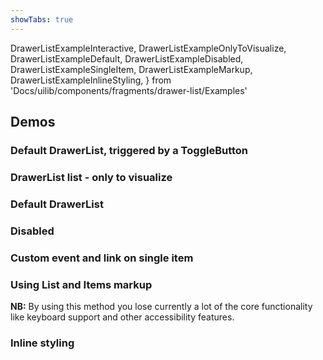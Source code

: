 ```yaml
---
showTabs: true
---
```


  DrawerListExampleInteractive,
  DrawerListExampleOnlyToVisualize,
  DrawerListExampleDefault,
  DrawerListExampleDisabled,
  DrawerListExampleSingleItem,
  DrawerListExampleMarkup,
  DrawerListExampleInlineStyling,
} from 'Docs/uilib/components/fragments/drawer-list/Examples'

## Demos

### Default DrawerList, triggered by a ToggleButton

<DrawerListExampleInteractive />

### DrawerList list - only to visualize

<DrawerListExampleOnlyToVisualize />

### Default DrawerList

<DrawerListExampleDefault />

### Disabled

<DrawerListExampleDisabled />

### Custom event and link on single item

<DrawerListExampleSingleItem />

### Using List and Items markup

**NB:** By using this method you lose currently a lot of the core functionality like keyboard support and other accessibility features.

<DrawerListExampleMarkup />

### Inline styling

<DrawerListExampleInlineStyling />
